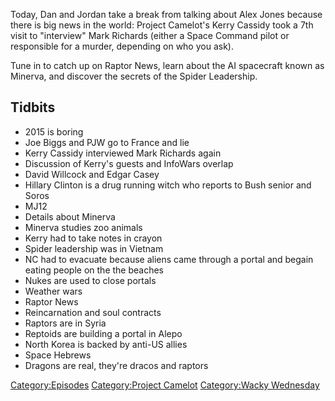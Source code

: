 {{DEFAULTSORT:
    #_EPISODE_0087:Mark Richards Revisited
}}{{Episode
    | title           = Mark Richards Revisited
    | caption         = [https://knowledgefight.libsyn.com/knowledge-fight-mark-richards-revisited Listen to this episode on Libsyn]
    | episodeNumber   = 87
    | length          = 01:36:31
    | airDate         = September 29, 2017
    | episodeType     = [[:Category:Project Camelot|Project Camelot]], [[:Category:Wacky Wednesday|Wacky Wednesday]]
    | appearance      = [[Kerry Cassidy]], [[Mark Richards]], [[Spider Leadership]]
    | oocDrop         = They will kill for anything, including chocolate
    | previousEpisode = [[The Halloween Story]]
    | nextEpisode     = [[88: The 2015 Investigation Ends]]
}}

{{Stub}}

Today, Dan and Jordan take a break from talking about Alex Jones because there is big news in the world: Project Camelot's Kerry Cassidy took a 7th visit to "interview" Mark Richards (either a Space Command pilot or responsible for a murder, depending on who you ask).

Tune in to catch up on Raptor News, learn about the AI spacecraft known as Minerva, and discover the secrets of the Spider Leadership.

==Tidbits==

*2015 is boring
*Joe Biggs and PJW go to France and lie
*Kerry Cassidy interviewed Mark Richards again
*Discussion of Kerry's guests and InfoWars overlap
*David Willcock and Edgar Casey
*Hillary Clinton is a drug running witch who reports to Bush senior and Soros
*MJ12
*Details about Minerva
*Minerva studies zoo animals
*Kerry had to take notes in crayon
*Spider leadership was in Vietnam
*NC had to evacuate because aliens came through a portal and begain eating people on the the beaches
*Nukes are used to close portals
*Weather wars
*Raptor News
*Reincarnation and soul contracts
*Raptors are in Syria
*Reptoids are building a portal in Alepo
*North Korea is backed by anti-US allies
*Space Hebrews
*Dragons are real, they're dracos and raptors

[[Category:Episodes]]
[[Category:Project Camelot]]
[[Category:Wacky Wednesday]]
